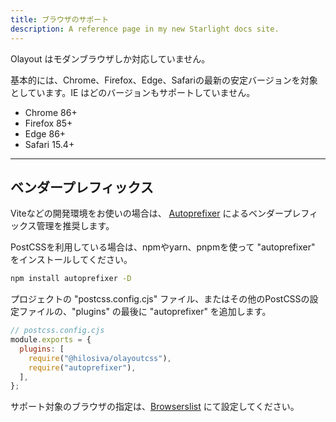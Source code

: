 ```yaml
---
title: ブラウザのサポート
description: A reference page in my new Starlight docs site.
---
```


Olayout はモダンブラウザしか対応していません。

基本的には、Chrome、Firefox、Edge、Safariの最新の安定バージョンを対象としています。IE はどのバージョンもサポートしていません。

- Chrome 86+
- Firefox 85+
- Edge 86+
- Safari 15.4+

---

## ベンダープレフィックス

Viteなどの開発環境をお使いの場合は、 [Autoprefixer](https://github.com/postcss/autoprefixer) によるベンダープレフィックス管理を推奨します。

PostCSSを利用している場合は、npmやyarn、pnpmを使って "autoprefixer" をインストールしてください。

```zsh title="Terminal"
npm install autoprefixer -D
```

プロジェクトの "postcss.config.cjs" ファイル、またはその他のPostCSSの設定ファイルの、"plugins" の最後に "autoprefixer" を追加します。

```js {5}
// postcss.config.cjs
module.exports = {
  plugins: [
    require("@hilosiva/olayoutcss"),
    require("autoprefixer"),
  ],
};
```

サポート対象のブラウザの指定は、[Browserslist](https://github.com/browserslist/browserslist) にて設定してください。
